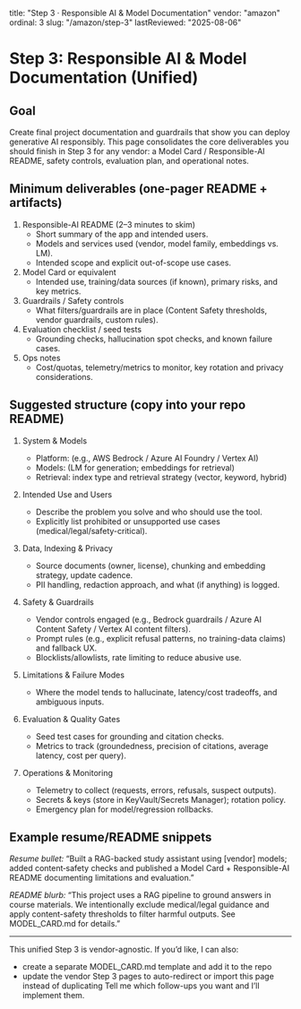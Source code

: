 title: "Step 3 · Responsible AI & Model Documentation"
vendor: "amazon"
ordinal: 3
slug: "/amazon/step-3"
lastReviewed: "2025-08-06"

# Step 3: Responsible AI & Model Documentation (Unified)

## Goal
Create final project documentation and guardrails that show you can deploy generative AI responsibly. This page consolidates the core deliverables you should finish in Step 3 for any vendor: a Model Card / Responsible-AI README, safety controls, evaluation plan, and operational notes.

## Minimum deliverables (one-pager README + artifacts)
1. Responsible-AI README (2–3 minutes to skim)
	- Short summary of the app and intended users.
	- Models and services used (vendor, model family, embeddings vs. LM).
	- Intended scope and explicit out-of-scope use cases.
2. Model Card or equivalent
	- Intended use, training/data sources (if known), primary risks, and key metrics.
3. Guardrails / Safety controls
	- What filters/guardrails are in place (Content Safety thresholds, vendor guardrails, custom rules).
4. Evaluation checklist / seed tests
	- Grounding checks, hallucination spot checks, and known failure cases.
5. Ops notes
	- Cost/quotas, telemetry/metrics to monitor, key rotation and privacy considerations.

## Suggested structure (copy into your repo README)
1) System & Models
	- Platform: (e.g., AWS Bedrock / Azure AI Foundry / Vertex AI)
	- Models: (LM for generation; embeddings for retrieval)
	- Retrieval: index type and retrieval strategy (vector, keyword, hybrid)

2) Intended Use and Users
	- Describe the problem you solve and who should use the tool.
	- Explicitly list prohibited or unsupported use cases (medical/legal/safety-critical).

3) Data, Indexing & Privacy
	- Source documents (owner, license), chunking and embedding strategy, update cadence.
	- PII handling, redaction approach, and what (if anything) is logged.

4) Safety & Guardrails
	- Vendor controls engaged (e.g., Bedrock guardrails / Azure AI Content Safety / Vertex AI content filters).
	- Prompt rules (e.g., explicit refusal patterns, no training-data claims) and fallback UX.
	- Blocklists/allowlists, rate limiting to reduce abusive use.

5) Limitations & Failure Modes
	- Where the model tends to hallucinate, latency/cost tradeoffs, and ambiguous inputs.

6) Evaluation & Quality Gates
	- Seed test cases for grounding and citation checks.
	- Metrics to track (groundedness, precision of citations, average latency, cost per query).

7) Operations & Monitoring
	- Telemetry to collect (requests, errors, refusals, suspect outputs).
	- Secrets & keys (store in KeyVault/Secrets Manager); rotation policy.
	- Emergency plan for model/regression rollbacks.

## Example resume/README snippets
*Resume bullet:* “Built a RAG-backed study assistant using [vendor] models; added content‑safety checks and published a Model Card + Responsible-AI README documenting limitations and evaluation.”

*README blurb:* “This project uses a RAG pipeline to ground answers in course materials. We intentionally exclude medical/legal guidance and apply content-safety thresholds to filter harmful outputs. See MODEL_CARD.md for details.”

---
This unified Step 3 is vendor-agnostic. If you’d like, I can also:
- create a separate MODEL_CARD.md template and add it to the repo
- update the vendor Step 3 pages to auto-redirect or import this page instead of duplicating
Tell me which follow-ups you want and I’ll implement them.